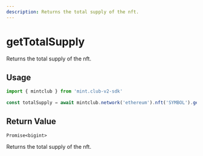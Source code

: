 ```yaml
---
description: Returns the total supply of the nft.
---
```


# getTotalSupply 

Returns the total supply of the nft.

## Usage

```ts twoslash [example.ts]
import { mintclub } from 'mint.club-v2-sdk'
 
const totalSupply = await mintclub.network('ethereum').nft('SYMBOL').getTotalSupply()
```

## Return Value

`Promise<bigint>`

Returns the total supply of the nft.